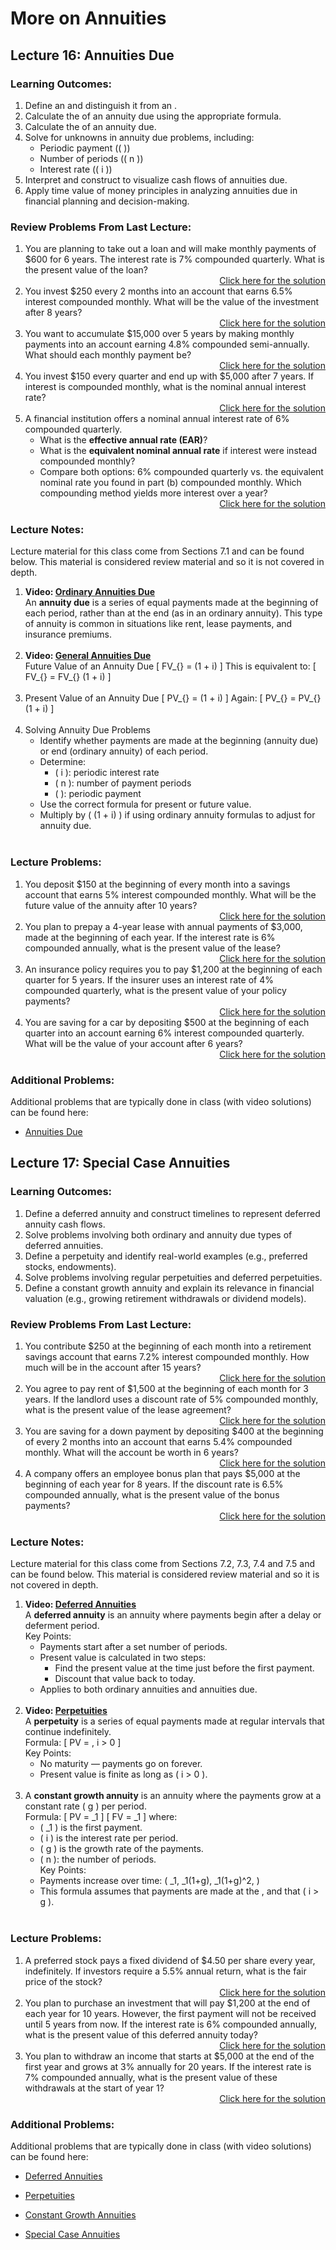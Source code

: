 
#  More on Annuities




##  Lecture 16:  Annuities Due {.unnumbered}

###  Learning Outcomes: {-}

1. Define an \textbf{annuity due} and distinguish it from an \textbf{ordinary annuity}.
2. Calculate the \textbf{future value} of an annuity due using the appropriate formula.
3. Calculate the \textbf{present value} of an annuity due.
4. Solve for unknowns in annuity due problems, including:
   * Periodic payment (\( \text{PMT} \))
   * Number of periods (\( n \))
   * Interest rate (\( i \))
5. Interpret and construct \textbf{timelines} to visualize cash flows of annuities due.
6. Apply time value of money principles in analyzing annuities due in financial planning and decision-making.

###  Review Problems From Last Lecture: {-}

1. You are planning to take out a loan and will make monthly payments of \$600 for 6 years. The interest rate is 7\% compounded quarterly. What is the present value of the loan?
	  	 <div style="text-align: right;">[Click here for the solution](https://youtu.be/LudOJKtJSTU)</div>
2. You invest \$250 every 2 months into an account that earns 6.5\% interest compounded monthly. What will be the value of the investment after 8 years?
	  	 <div style="text-align: right;">[Click here for the solution](https://youtu.be/rjgtfe-PjDs)</div>
3. You want to accumulate \$15,000 over 5 years by making monthly payments into an account earning 4.8\% compounded semi-annually. What should each monthly payment be?
	  	 <div style="text-align: right;">[Click here for the solution](https://youtu.be/__aieU0ELCs)</div>
4. You invest \$150 every quarter and end up with \$5,000 after 7 years. If interest is compounded monthly, what is the nominal annual interest rate?
	  	 <div style="text-align: right;">[Click here for the solution](https://youtu.be/as5FICA8nLQ)</div>
5. A financial institution offers a nominal annual interest rate of 6\% compounded quarterly.
   * What is the **effective annual rate (EAR)**?
   * What is the **equivalent nominal annual rate** if interest were instead compounded monthly?
   * Compare both options: 6\% compounded quarterly vs. the equivalent nominal rate you found in part (b) compounded monthly. Which compounding method yields more interest over a year?
	  	 <div style="text-align: right;">[Click here for the solution](https://youtu.be/cNuDhyZxDnQ)</div>


###  Lecture Notes: {-}

Lecture material for this class come from Sections 7.1 and can be found below.  This material is considered review material and so it is not covered in depth.


1. **Video: [Ordinary Annuities Due](https://youtu.be/xalP41MWGSg)**  
An **annuity due** is a series of equal payments made at the beginning of each period, rather than at the end (as in an ordinary annuity). This type of annuity is common in situations like rent, lease payments, and insurance premiums. <br><br>
2. **Video: [General Annuities Due](https://youtu.be/knuOJ03sshA)**  
Future Value of an Annuity Due
\[
FV_{\text{due}} = \text{PMT} \cdot \left[\frac{(1 + i)^n - 1}{i} \right] \cdot (1 + i)
\]
This is equivalent to:
\[
FV_{\text{due}} = FV_{\text{ordinary}} \cdot (1 + i)
\]<br><br>
3. Present Value of an Annuity Due
\[
PV_{\text{due}} = \text{PMT} \cdot \left[\frac{1 - (1 + i)^{-n}}{i} \right] \cdot (1 + i)
\]
Again:
\[
PV_{\text{due}} = PV_{\text{ordinary}} \cdot (1 + i)
\]  <br><br>
4. Solving Annuity Due Problems
   * Identify whether payments are made at the beginning (annuity due) or end (ordinary annuity) of each period.
   * Determine:
      * \( i \): periodic interest rate
      * \( n \): number of payment periods
      * \( \text{PMT} \): periodic payment
   * Use the correct formula for present or future value.
   * Multiply by \( (1 + i) \) if using ordinary annuity formulas to adjust for annuity due.  <br><br>
	 
	 


###  Lecture Problems: {-}

1. You deposit \$150 at the beginning of every month into a savings account that earns 5\% interest compounded monthly. What will be the future value of the annuity after 10 years?
	  	 <div style="text-align: right;">[Click here for the solution](https://youtu.be/2ZHW43unmi8)</div>
2. You plan to prepay a 4-year lease with annual payments of \$3,000, made at the beginning of each year. If the interest rate is 6\% compounded annually, what is the present value of the lease?
	  	 <div style="text-align: right;">[Click here for the solution](https://youtu.be/oiKuXhGN_RY)</div>
3. An insurance policy requires you to pay \$1,200 at the beginning of each quarter for 5 years. If the insurer uses an interest rate of 4\% compounded quarterly, what is the present value of your policy payments?
	  	 <div style="text-align: right;">[Click here for the solution](https://youtu.be/JplE47c91xU)</div>
4. You are saving for a car by depositing \$500 at the beginning of each quarter into an account earning 6\% interest compounded quarterly. What will be the value of your account after 6 years?
	  	 <div style="text-align: right;">[Click here for the solution](https://youtu.be/RydqSKjDjBg)</div>





###  Additional Problems: {-}

Additional problems that are typically done in class (with video solutions) can be found here:

*  [Annuities Due](https://theelementsmath.github.io/M114/more-on-annuities.html\#annuities-due)






##  Lecture 17:  Special Case Annuities {.unnumbered}

###  Learning Outcomes: {-}

1. Define a deferred annuity and construct timelines to represent deferred annuity cash flows.
2. Solve problems involving both ordinary and annuity due types of deferred annuities.
3. Define a perpetuity and identify real-world examples (e.g., preferred stocks, endowments).
4. Solve problems involving regular perpetuities and deferred perpetuities.
5. Define a constant growth annuity and explain its relevance in financial valuation (e.g., growing retirement withdrawals or dividend models).

###  Review Problems From Last Lecture: {-}

1. You contribute \$250 at the beginning of each month into a retirement savings account that earns 7.2\% interest compounded monthly. How much will be in the account after 15 years?
	  	 <div style="text-align: right;">[Click here for the solution](https://youtu.be/e7x69WQbUy8)</div>
2. You agree to pay rent of \$1,500 at the beginning of each month for 3 years. If the landlord uses a discount rate of 5\% compounded monthly, what is the present value of the lease agreement?
	  	 <div style="text-align: right;">[Click here for the solution](https://youtu.be/VqldJMs4-Oo)</div>
3. You are saving for a down payment by depositing \$400 at the beginning of every 2 months into an account that earns 5.4\% compounded monthly. What will the account be worth in 6 years?
	  	 <div style="text-align: right;">[Click here for the solution](https://youtu.be/DHjYuRYo8JI)</div>
4. A company offers an employee bonus plan that pays \$5,000 at the beginning of each year for 8 years. If the discount rate is 6.5\% compounded annually, what is the present value of the bonus payments?
	  	 <div style="text-align: right;">[Click here for the solution](https://youtu.be/pipYbAzRvG4)</div>




###  Lecture Notes: {-}

Lecture material for this class come from Sections 7.2, 7.3, 7.4 and 7.5 and can be found below.  This material is considered review material and so it is not covered in depth.


1. **Video: [Deferred Annuities](https://youtu.be/S5UgF1tzz6s)**  
A **deferred annuity** is an annuity where payments begin after a delay or deferment period.  
Key Points:
   * Payments start after a set number of periods.
   * Present value is calculated in two steps:
      * Find the present value at the time just before the first payment.
      * Discount that value back to today.
   * Applies to both ordinary annuities and annuities due.  <br><br>
2. **Video: [Perpetuities](https://youtu.be/CNq74zq-Jns)**  
A **perpetuity** is a series of equal payments made at regular intervals that continue indefinitely.  
Formula:
\[
PV = \frac{\text{PMT}}{i}, \quad \text{where } i > 0
\]  
Key Points:
   * No maturity — payments go on forever.
   * Present value is finite as long as \( i > 0 \).  <br><br>
3. A **constant growth annuity** is an annuity where the payments grow at a constant rate \( g \) per period.  
Formula:
\[
PV = \text{PMT}_1 \cdot \frac{1 - (1+g)^n(1+i)^{-n}}{i-g}
\]
\[
FV = \text{PMT}_1 \cdot \frac{(1+i)^n- (1+g)^n}{i-g}
\]
where:
   * \( \text{PMT}_1 \) is the first payment.
   * \( i \) is the interest rate per period.
   * \( g \) is the growth rate of the payments.
   * \( n \): the number of periods.  
Key Points:
   * Payments increase over time: \( \text{PMT}_1, \text{PMT}_1(1+g), \text{PMT}_1(1+g)^2, \dots \)
   * This formula assumes that payments are made at the \textbf{end of each period}, and that \( i > g \). <br><br>





###  Lecture Problems: {-}

1. A preferred stock pays a fixed dividend of \$4.50 per share every year, indefinitely. If investors require a 5.5\% annual return, what is the fair price of the stock?
	  	 <div style="text-align: right;">[Click here for the solution](https://youtu.be/DcH6X7vmuJI)</div>
2. You plan to purchase an investment that will pay \$1,200 at the end of each year for 10 years. However, the first payment will not be received until 5 years from now. If the interest rate is 6\% compounded annually, what is the present value of this deferred annuity today?
	  	 <div style="text-align: right;">[Click here for the solution](https://youtu.be/KKtTShNruXk)</div>
3. You plan to withdraw an income that starts at \$5,000 at the end of the first year and grows at 3\% annually for 20 years. If the interest rate is 7\% compounded annually, what is the present value of these withdrawals at the start of year 1?
	  	 <div style="text-align: right;">[Click here for the solution](https://youtu.be/MgdL-JOsw38)</div>

###  Additional Problems: {-}

Additional problems that are typically done in class (with video solutions) can be found here:

*  [Deferred Annuities](https://theelementsmath.github.io/M114/more-on-annuities.html\#deferred-annuities)

*  [Perpetuities](https://theelementsmath.github.io/M114/more-on-annuities.html\#perpetuities)

*  [Constant Growth Annuities](https://theelementsmath.github.io/M114/more-on-annuities.html\#constant-growth-annuities)

*  [Special Case Annuities](https://theelementsmath.github.io/M114/more-on-annuities.html\#special-case-annuities)



